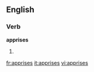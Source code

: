 
==English==

===Verb===
'''apprises'''

# {{third-person singular of|[[apprise]]}}

[[fr:apprises]]
[[it:apprises]]
[[vi:apprises]]